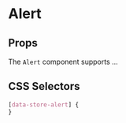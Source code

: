 

# Alert

<Canvas>
  <Story id="molecules-alert--alert" />
</Canvas>

## Props

The `Alert` component supports ...

## CSS Selectors

```css
[data-store-alert] {
}
```

